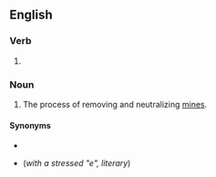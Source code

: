 ==English==
{{wikipedia}}

===Verb===
{{head|en|verb form}}

# {{present participle of|en|demine|nocat=1}}

===Noun===
{{en-noun|-}}

# The process of removing and neutralizing [[mines]].

====Synonyms====
* {{l|en|unmining}}
* {{l|en|aponarkothetisis}} (''with a stressed "e", literary'')
